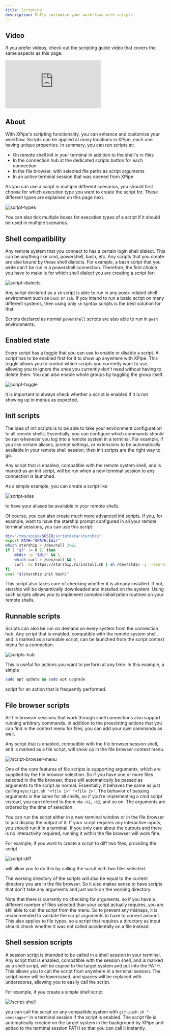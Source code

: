 ```yaml
---
title: Scripting
description: Fully customize your workflows with scripts
---
```


## Video

If you prefer videos, check out the scripting guide video that covers the same aspects as this page:

<div class="video-wrapper">
    <iframe src="https://www.youtube.com/embed/0o7oy8k-qlA?si=eVpnmMug4J6NwG-N" title="YouTube video player" frameborder="0" allow="accelerometer; autoplay; clipboard-write; encrypted-media; gyroscope; picture-in-picture; web-share" referrerpolicy="strict-origin-when-cross-origin" allowfullscreen></iframe>
</div>

## About

With XPipe's scripting functionality, you can enhance and customize your workflow. Scripts can be applied at many locations in XPipe, each one having unique properties. In summary, you can run scripts at:

- On remote shell init in your terminal in addition to the shell's rc files
- In the connection hub at the dedicated scripts button for each connection
- In the file browser, with selected file paths as script arguments
- In an active terminal session that was opened from XPipe

As you can use a script in multiple different scenarios, you should first choose for which execution type you want to create the script for. These different types are explained on this page next.

![script-types](/script-types.png)

You can also tick multiple boxes for execution types of a script if it should be used in multiple scenarios.

## Shell compatibility

Any remote system that you connect to has a certain login shell dialect. This can be anything like cmd, powershell, bash, etc. Any scripts that you create are also bound by these shell dialects. For example, a bash script that you write can't be run in a powershell connection. Therefore, the first choice you have to make is for which shell dialect you are creating a script for:

![script-dialects](/script-dialects.png)

Any script declared as a `sh` script is able to run in any posix-related shell environment such as `bash` or `zsh`.
If you intend to run a basic script on many different systems, then using only `sh` syntax scripts is the best solution for that.

Scripts declared as normal `powershell` scripts are also able to run in `pwsh` environments.

## Enabled state

Every script has a toggle that you can use to enable or disable a script. A script has to be enabled first for it to show up anywhere with XPipe. This toggle allows you to control which scripts you currently want to use, allowing you to ignore the ones you currently don't need without having to delete them. You can also enable whole groups by toggling the group itself.

![script-toggle](/script-toggle.png)

It is important to always check whether a script is enabled if it is not showing up in menus as expected.

## Init scripts

The idea of init scripts is to be able to take your environment configuration  to all remote shells. Essentially, you can configure which commands should be run whenever you log into a remote system in a terminal. For example, if you like certain aliases, prompt settings, or extensions to be automatically available in your remote shell session, then init scripts are the right way to go.

Any script that is enabled, compatible with the remote system shell, and is marked as an init script, will be run when a new terminal session to any connection is launched.

As a simple example, you can create a script like

![script-alias](/script-alias.png)

to have your aliases be available in your remote shells.

Of course, you can also create much more advanced init scripts. If you, for example, want to have the starship prompt configured in all your remote terminal sessions, you can use this script:

```bash
dir="/tmp/xpipe/$USER/scriptdata/starship"
export PATH="$PATH:$dir"
which starship > /dev/null 2>&1
if [ "$?" != 0 ]; then
    mkdir -p "$dir" && \
    which curl > /dev/null && \
    curl -sS https://starship.rs/install.sh | sh /dev/stdin -y --bin-dir "$dir" > /dev/null
fi
eval "$(starship init bash)"
```

This script also takes care of checking whether it is already installed. If not, starship will be dynamically downloaded and installed on the system. Using such scripts allows you to implement complex initialization routines on your remote shells.

## Runnable scripts

Scripts can also be run on demand on every system from the connection hub. Any script that is enabled, compatible with the remote system shell, and is marked as a runnable script, can be launched from the script context menu for a connection.

![scripts-hub](/scripts-hub.png)

This is useful for actions you want to perform at any time. In this example, a simple

```bash
sudo apt update && sudo apt upgrade
```

script for an action that is frequently performed.

## File browser scripts

All file browser sessions that work through shell connections also support running arbitrary commands. In addition to the preexisting actions that you can find in the context menu for files, you can add your own commands as well.

Any script that is enabled, compatible with the file browser session shell, and is marked as a file script, will show up in the file browser context menu.

![/script-browser-menu](/script-browser-menu.png)

One of the core features of file scripts is supporting arguments, which are supplied by the file browser selection. So if you have one or more files selected in the file browser, these will automatically be passed as arguments to the script as normal. Essentially, it behaves the same as just calling `myscript.sh "<file 1>" "<file 2>"`. The behavior of passing arguments is the same for all shells, so if you're implementing a cmd script instead, you can referred to them via `~%1`, `~%2`, and so on. The arguments are ordered by the time of selection.

You can run the script either in a new terminal window or in the file browser to just display the output of it. If your script requires any interactive inputs, you should run it in a terminal. If you only care about the outputs and there is no interactivity required, running it within the file browser will work fine.

For example, if you want to create a script to diff two files, providing the script

![script-diff](/script-diff.png)

will allow you to do this by calling the script with two files selected.

The working directory of the scripts will also be equal to the current directory you are in the file browser. So it also makes sense to have scripts that don't take any arguments and just work on the working directory.

Note that there is currently no checking for arguments, so if you have a different number of files selected than your script actually requires, you are still able to call the script from the menu. So to prevent any mishaps, it is recommended to validate the script arguments to have to correct amount. This also applies to file types, so a script that requires a directory as input should check whether it was not called accidentally on a file instead.

## Shell session scripts

A session script is intended to be called in a shell session in your terminal. Any script that is enabled, compatible with the session shell, and is marked as a shell script, will be copied to the target system and put into the PATH. This allows you to call the script from anywhere in a terminal session. The script name will be lowercased, and spaces will be replaced with underscores, allowing you to easily call the script.

For example, if you create a simple shell script

![/script-shell](/script-shell.png)

you can call the script on any compatible system with `git-push.sh "<message>"` in a terminal session if the script is enabled. The script file is automatically created on the target system in the background by XPipe and added to the terminal session PATH so that you can call it instantly.
